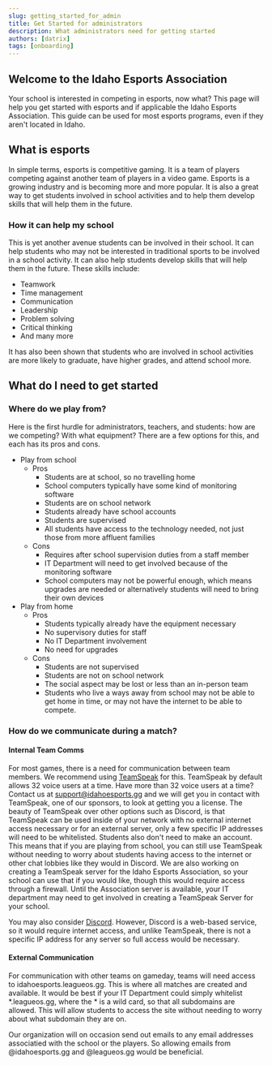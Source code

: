```yaml
---
slug: getting_started_for_admin
title: Get Started for administrators
description: What administrators need for getting started
authors: [datrix]
tags: [onboarding]
---
```


## Welcome to the Idaho Esports Association

Your school is interested in competing in esports, now what? This page will help you get started with esports and if applicable the Idaho Esports Association. This guide can be used for most esports programs, even if they aren't located in Idaho.

## What is esports

In simple terms, esports is competitive gaming. It is a team of players competing against another team of players in a video game. Esports is a growing industry and is becoming more and more popular. It is also a great way to get students involved in school activities and to help them develop skills that will help them in the future.

### How it can help my school

This is yet another avenue students can be involved in their school. It can help students who may not be interested in traditional sports to be involved in a school activity. It can also help students develop skills that will help them in the future. These skills include:

- Teamwork
- Time management
- Communication
- Leadership
- Problem solving
- Critical thinking
- And many more

It has also been shown that students who are involved in school activities are more likely to graduate, have higher grades, and attend school more.

## What do I need to get started

### Where do we play from?

Here is the first hurdle for administrators, teachers, and students: how are we competing? With what equipment? There are a few options for this, and each has its pros and cons.

- Play from school
  - Pros
    - Students are at school, so no travelling home
    - School computers typically have some kind of monitoring software
    - Students are on school network
    - Students already have school accounts
    - Students are supervised
    - All students have access to the technology needed, not just those from more affluent families
  - Cons
    - Requires after school supervision duties from a staff member
    - IT Department will need to get involved because of the monitoring software
    - School computers may not be powerful enough, which means upgrades are needed or alternatively students will need to bring their own devices
- Play from home
  - Pros
    - Students typically already have the equipment necessary
    - No supervisory duties for staff
    - No IT Department involvement
    - No need for upgrades
  - Cons
    - Students are not supervised
    - Students are not on school network
    - The social aspect may be lost or less than an in-person team
    - Students who live a ways away from school may not be able to get home in time, or may not have the internet to be able to compete.

### How do we communicate during a match?

#### Internal Team Comms

For most games, there is a need for communication between team members. We recommend using [TeamSpeak](https://www.teamspeak.com/en/) for this. TeamSpeak by default allows 32 voice users at a time. Have more than 32 voice users at a time? Contact us at [support@idahoesports.gg](mailto:support@idahoesports.gg) and we will get you in contact with TeamSpeak, one of our sponsors, to look at getting you a license. The beauty of TeamSpeak over other options such as Discord, is that TeamSpeak can be used inside of your network with no external internet access necessary or for an external server, only a few specific IP addresses will need to be whitelisted. Students also don't need to make an account. This means that if you are playing from school, you can still use TeamSpeak without needing to worry about students having access to the internet or other chat lobbies like they would in Discord. We are also working on creating a TeamSpeak server for the Idaho Esports Association, so your school can use that if you would like, though this would require access through a firewall. Until the Association server is available, your IT department may need to get involved in creating a TeamSpeak Server for your school.

You may also consider [Discord](https://discord.com/). However, Discord is a web-based service, so it would require internet access, and unlike TeamSpeak, there is not a specific IP address for any server so full access would be necessary.

#### External Communication

For communication with other teams on gameday, teams will need access to idahoesports.leagueos.gg. This is where all matches are created and available. It would be best if your IT Department could simply whitelist *.leagueos.gg, where the * is a wild card, so that all subdomains are allowed. This will allow students to access the site without needing to worry about what subdomain they are on.

Our organization will on occasion send out emails to any email addresses associatied with the school or the players. So allowing emails from @idahoesports.gg and @leagueos.gg would be beneficial.
